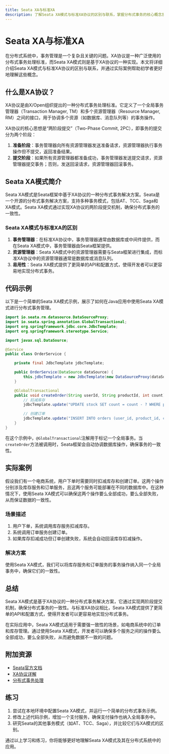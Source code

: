 ```yaml
---
title: Seata XA与标准XA
description: 了解Seata XA模式与标准XA协议的区别与联系，掌握分布式事务的核心概念及其实际应用。
---
```


# Seata XA与标准XA

在分布式系统中，事务管理是一个复杂且关键的问题。XA协议是一种广泛使用的分布式事务处理标准，而Seata XA模式则是基于XA协议的一种实现。本文将详细介绍Seata XA模式与标准XA协议的区别与联系，并通过实际案例帮助初学者更好地理解这些概念。

## 什么是XA协议？

XA协议是由X/Open组织提出的一种分布式事务处理标准。它定义了一个全局事务管理器（Transaction Manager, TM）和多个资源管理器（Resource Manager, RM）之间的接口，用于协调多个资源（如数据库、消息队列等）的事务操作。

XA协议的核心思想是“两阶段提交”（Two-Phase Commit, 2PC），即事务的提交分为两个阶段：

1. **准备阶段**：事务管理器向所有资源管理器发送准备请求，资源管理器执行事务操作但不提交，返回准备结果。
2. **提交阶段**：如果所有资源管理器都准备成功，事务管理器发送提交请求，资源管理器提交事务；否则，发送回滚请求，资源管理器回滚事务。

## Seata XA模式简介

Seata XA模式是Seata框架中基于XA协议的一种分布式事务解决方案。Seata是一个开源的分布式事务解决方案，支持多种事务模式，包括AT、TCC、Saga和XA模式。Seata XA模式通过实现XA协议的两阶段提交机制，确保分布式事务的一致性。

### Seata XA模式与标准XA的区别

1. **事务管理器**：在标准XA协议中，事务管理器通常由数据库或中间件提供，而在Seata XA模式中，事务管理器由Seata框架提供。
2. **资源管理器**：Seata XA模式中的资源管理器需要与Seata框架进行集成，而标准XA协议中的资源管理器通常是数据库或消息队列。
3. **易用性**：Seata XA模式提供了更简单的API和配置方式，使得开发者可以更容易地实现分布式事务。

## 代码示例

以下是一个简单的Seata XA模式示例，展示了如何在Java应用中使用Seata XA模式进行分布式事务管理。

```java
import io.seata.rm.datasource.DataSourceProxy;
import io.seata.spring.annotation.GlobalTransactional;
import org.springframework.jdbc.core.JdbcTemplate;
import org.springframework.stereotype.Service;

import javax.sql.DataSource;

@Service
public class OrderService {

    private final JdbcTemplate jdbcTemplate;

    public OrderService(DataSource dataSource) {
        this.jdbcTemplate = new JdbcTemplate(new DataSourceProxy(dataSource));
    }

    @GlobalTransactional
    public void createOrder(String userId, String productId, int count) {
        // 扣减库存
        jdbcTemplate.update("UPDATE stock SET count = count - ? WHERE product_id = ?", count, productId);

        // 创建订单
        jdbcTemplate.update("INSERT INTO orders (user_id, product_id, count) VALUES (?, ?, ?)", userId, productId, count);
    }
}
```

在这个示例中，`@GlobalTransactional`注解用于标记一个全局事务。当`createOrder`方法被调用时，Seata框架会自动协调数据库操作，确保事务的一致性。

## 实际案例

假设我们有一个电商系统，用户下单时需要同时扣减库存和创建订单。这两个操作分别涉及库存服务和订单服务，且这两个服务可能部署在不同的数据库中。在这种情况下，使用Seata XA模式可以确保这两个操作要么全部成功，要么全部失败，从而保证数据的一致性。

### 场景描述

1. 用户下单，系统调用库存服务扣减库存。
2. 系统调用订单服务创建订单。
3. 如果库存扣减成功但订单创建失败，系统会自动回滚库存扣减操作。

### 解决方案

使用Seata XA模式，我们可以将库存服务和订单服务的事务操作纳入同一个全局事务中，确保它们的一致性。

## 总结

Seata XA模式是基于XA协议的一种分布式事务解决方案，它通过实现两阶段提交机制，确保分布式事务的一致性。与标准XA协议相比，Seata XA模式提供了更简单的API和配置方式，使得开发者可以更容易地实现分布式事务。

在实际应用中，Seata XA模式适用于需要强一致性的场景，如电商系统中的订单和库存管理。通过使用Seata XA模式，开发者可以确保多个服务之间的操作要么全部成功，要么全部失败，从而避免数据不一致的问题。

## 附加资源

- [Seata官方文档](https://seata.io/zh-cn/docs/overview/what-is-seata.html)
- [XA协议详解](https://en.wikipedia.org/wiki/X/Open_XA)
- [分布式事务处理](https://www.infoq.cn/article/distributed-transaction-processing)

## 练习

1. 尝试在本地环境中配置Seata XA模式，并运行一个简单的分布式事务示例。
2. 修改上述代码示例，增加一个支付服务，确保支付操作也纳入全局事务中。
3. 研究Seata的其他事务模式（如AT、TCC、Saga），并比较它们与XA模式的区别。

通过以上学习和练习，你将能够更好地理解Seata XA模式及其在分布式系统中的应用。